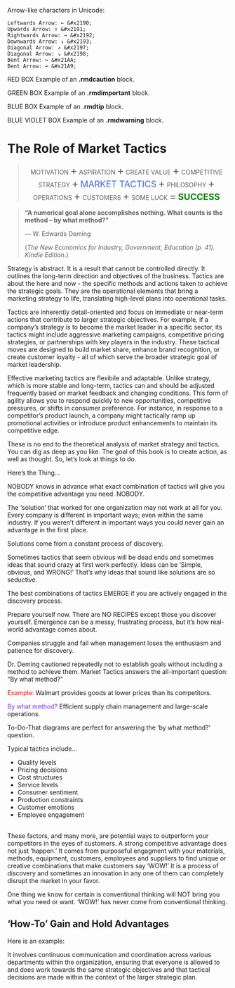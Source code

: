
Arrow-like characters in Unicode:

    Leftwards Arrow: ← &#x2190;
    Upwards Arrow: ↑ &#x2191;
    Rightwards Arrow: → &#x2192;
    Downwards Arrow: ↓ &#x2193;
    Diagonal Arrow: ↗ &#x2197;
    Diagonal Arrow: ↘ &#x2198;
    Bent Arrow: ↪ &#x21AA;
    Bent Arrow: ↩ &#x21A9;


::: {.rmdcaution}
RED BOX Example of an **.rmdcaution** block.

:::

::: {.rmdimportant}
GREEN BOX Example of an **.rmdimportant** block.

:::

::: {.rmdtip}
BLUE BOX Example of an **.rmdtip** block.

:::

::: {.rmdwarning}
BLUE VIOLET BOX Example of an **.rmdwarning** block.

:::



# The Role of Market Tactics

<blockquote class="my-box" style="text-align: center;">
<p>
    <span style="font-size: 14px">MOTIVATION</span>
    <span style="font-size: 24px;">&plus;</span>
    <span style="font-size: 14px">ASPIRATION</span>
    <span style="font-size: 24px;">&plus;</span>
    <span style="font-size: 14px">CREATE VALUE</span>
    <span style="font-size: 24px;">&plus;</span>
    <span style="font-size: 14px;">COMPETITIVE STRATEGY </span>
    <span style="font-size: 24px;">&plus;</span>
    <span style="color: royalblue; font-size: 20px;">MARKET TACTICS</span>
    <span style="font-size: 24px;">&plus;</span>
    <span style="font-size: 14px;">PHILOSOPHY</span>
    <span style="font-size: 24px;">&plus;</span>
    <span style="font-size: 14px;">OPERATIONS</span>
    <span style="font-size: 24px;">&plus;</span>
    <span style="font-size: 14px;">CUSTOMERS</span>
    <span style="font-size: 24px;">&plus;</span>
    <span style="font-size: 14px;">SOME LUCK</span>
    <span style="font-size: 24px;">=</span>
    <strong><span style="color: green; font-size: 20px">SUCCESS</span></strong>
  </p>
</blockquote>  


<blockquote class="my-quote">
  <p><strong>"A numerical goal alone accomplishes nothing.  What counts is the method -- by what method?"</strong></p>
  <p class="quote-author">    — W. Edwards Deming</p>
  <p class="quote-description">(*The New Economics for Industry, Government, Education (p. 41). Kindle Edition.*)</p>
</blockquote>


Strategy is abstract.  It is a result that cannot be controlled directly.  It outlines the long-term direction and objectives of the business.  Tactics are about the here and now - the specific methods and actions taken to achieve the strategic goals.  They are the operational elements that bring a marketing strategy to life, translating high-level plans into operational tasks.

Tactics are inherently detail-oriented and focus on immediate or near-term actions that contribute to larger strategic objectives. For example, if a company's strategy is to become the market leader in a specific sector, its tactics might include aggressive marketing campaigns, competitive pricing strategies, or partnerships with key players in the industry. These tactical moves are designed to build market share, enhance brand recognition, or create customer loyalty - all of which serve the broader strategic goal of market leadership.

Effective marketing tactics are flexibile and adaptable. Unlike strategy, which is more stable and long-term, tactics can and should be adjusted frequently based on market feedback and changing conditions.  This form of agility allows you to respond quickly to new opportunities, competitive pressures, or shifts in consumer preference. For instance, in response to a competitor's product launch, a company might tactically ramp up promotional activities or introduce product enhancements to maintain its competitive edge.

These is no end to the theoretical analysis of market strategy and tactics.  You can dig as deep as you like.  The goal of this book is to create action, as well as thought.  So, let's look at things to do.


::: {.rmdwarning}

Here's the Thing...

<span class="f4 red">NOBODY</span> knows in advance what exact combination of tactics will give you the competitive advantage you need.  <span class="f4 red">NOBODY.</span>

The 'solution' that worked for one organization may not work at all for you.  Every company is different in important ways; even within the same industry.  If you weren't different in important ways you could never gain an advantage in the first place.

Solutions come from a constant process of discovery.

Sometimes tactics that seem obvious will be dead ends and sometimes ideas that sound crazy at first work perfectly.  Ideas can be 'Simple, obvious, and WRONG!'  That's why ideas that sound like solutions are so seductive.

The best combinations of tactics EMERGE if you are actively engaged in the discovery process.

Prepare yourself now.  There are NO RECIPES except those you discover yourself.  Emergence can be a messy, frustrating process, but it's how real-world advantage comes about.

Companies struggle and fail when management loses the enthusiasm and patience for discovery.
:::


Dr. Deming cautioned repeatedly not to establish goals without including a method to achieve them.  Market Tactics answers the all-important question: "By what method?"

<span style="color: red;">Example:</span> Walmart provides goods at lower prices than its competitors.

<span style="color: blueviolet;">By what method?</span>  Efficient supply chain management and large-scale operations.


To-Do-That diagrams are perfect for answering the 'by what method?' question.



Typical tactics include...

- Quality levels
- Pricing decisions
- Cost structures
- Service levels
- Consumer sentiment
- Production constraints
- Customer emotions
- Employee engagement
<br><br>


These factors, and many more, are potential ways to outperform your competitors in the eyes of customers.  A strong competitive advantage does not just 'happen.'  It comes from purposeful engagment with your materials, methods, equipment, customers, employees and suppliers to find unique or creative combinations that make customers say 'WOW!'  It is a process of discovery and sometimes an innovation in any one of them can completely disrupt the market in your favor.

One thing we know for certain is conventional thinking will NOT bring you what you need or want.  'WOW!' has never come from conventional thinking.



## 'How-To' Gain and Hold Advantages


Here is an example:


It involves continuous communication and coordination across various departments within the organization, ensuring that everyone is allowed to and does work towards the same strategic objectives and that tactical decisions are made within the context of the larger strategic plan.
